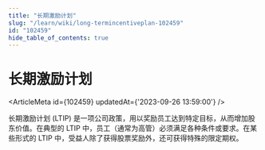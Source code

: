 ```yaml
---
title: "长期激励计划"
slug: "/learn/wiki/long-termincentiveplan-102459"
id: "102459"
hide_table_of_contents: true
---
```



# 长期激励计划

<ArticleMeta id={102459} updatedAt={'2023-09-26 13:59:00'} />
<div className='border-solid border-b border-t-0 my-4 border-[var(--ifm-color-gray-300)]' />

长期激励计划 (LTIP) 是一项公司政策，用以奖励员工达到特定目标，从而增加股东价值。在典型的 LTIP 中，员工（通常为高管）必须满足各种条件或要求。在某些形式的 LTIP 中，受益人除了获得股票奖励外，还可获得特殊的限定期权。
